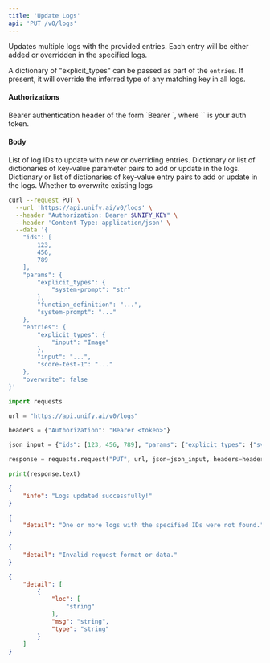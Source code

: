 ```yaml
---
title: 'Update Logs'
api: 'PUT /v0/logs'
---
```

Updates multiple logs with the provided entries. Each entry will be either added
or overridden in the specified logs.

A dictionary of "explicit_types" can be passed as part of the `entries`.
If present, it will override the inferred type of any matching key in all logs.

#### Authorizations

<ParamField header="Authorization" type="string" required="true">
  Bearer authentication header of the form `Bearer <token>`, where `<token>` is your auth token.
</ParamField>

#### Body

<ParamField body="ids" type="[integer]" required="true">
List of log IDs to update with new or overriding entries.
</ParamField>

<ParamField body="params" type="object | array"  default={{}}>
Dictionary or list of dictionaries of key-value parameter pairs to add or update in the logs.
</ParamField>

<ParamField body="entries" type="object | array"  default={{}}>
Dictionary or list of dictionaries of key-value entry pairs to add or update in the logs.
</ParamField>

<ParamField body="overwrite" type="boolean"  default={false}>
Whether to overwrite existing logs
</ParamField>

<RequestExample>

```bash cURL
curl --request PUT \
  --url 'https://api.unify.ai/v0/logs' \
  --header "Authorization: Bearer $UNIFY_KEY" \
  --header 'Content-Type: application/json' \
  --data '{
    "ids": [
        123,
        456,
        789
    ],
    "params": {
        "explicit_types": {
            "system-prompt": "str"
        },
        "function_definition": "...",
        "system-prompt": "..."
    },
    "entries": {
        "explicit_types": {
            "input": "Image"
        },
        "input": "...",
        "score-test-1": "..."
    },
    "overwrite": false
}'
```

```python Python
import requests

url = "https://api.unify.ai/v0/logs"

headers = {"Authorization": "Bearer <token>"}

json_input = {"ids": [123, 456, 789], "params": {"explicit_types": {"system-prompt": "str"}, "function_definition": "...", "system-prompt": "..."}, "entries": {"explicit_types": {"input": "Image"}, "input": "...", "score-test-1": "..."}, "overwrite": False}

response = requests.request("PUT", url, json=json_input, headers=headers)

print(response.text)
```

</RequestExample>
<ResponseExample>

```json 200
{
    "info": "Logs updated successfully!"
}
```

```json 404
{
    "detail": "One or more logs with the specified IDs were not found."
}
```

```json 400
{
    "detail": "Invalid request format or data."
}
```

```json 422
{
    "detail": [
        {
            "loc": [
                "string"
            ],
            "msg": "string",
            "type": "string"
        }
    ]
}
```

</ResponseExample>
